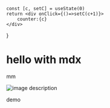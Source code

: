 
    const [c, setC] = useState(0)
    return <div onClick={()=>setC(c+1)}>
        counter:{c}
    </div>
}

# hello with mdx

mm

![image description](/grid_1.webp)

<div>
demo
<Count />
</div>
